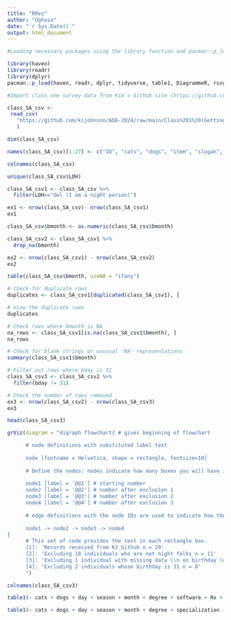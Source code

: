 ```yaml
---
title: "RRez"
author: "Oghosa"
date: "`r Sys.Date()`"
output: html_document
---
```


```r
#Loading necessary packages using the library function and pacman::p_load() to enable file processing.

library(haven) 
library(readr) 
library(dplyr) 
pacman::p_load(haven, readr, dplyr, tidyverse, table1, DiagrammeR, rsvg)

```

```r
#Import class one survey data from Kim's Github site (https://github.com/kijohnson/ADA-2024)

class_SA_csv <-
 read_csv(
   "https://github.com/kijohnson/ADA-2024/raw/main/Class%201%20(Getting%20started%20and%20RR%20I)/Lab/Class%201%20Survey%20Fall%202024_di.csv"
   )
```

```r
dim(class_SA_csv)
```

```r
names(class_SA_csv)[1:27] <- c("ID", "cats", "dogs", "item", "slogan", "day", "LOH", "food", "drink", "season", "month", "hobby", "degree", "specialization", "software", "Rx", "coding", "duration", "learn", "interest", "number", "bday", "bmonth", "country", "state", "city", "LOE")

colnames(class_SA_csv)
```

```r
unique(class_SA_csv$LOH)
```

```r
class_SA_csv1 <- class_SA_csv %>%
  filter(LOH=="Owl (I am a night person)") 

ex1 <- nrow(class_SA_csv)- nrow(class_SA_csv1)
ex1
```
```r
class_SA_csv$bmonth <- as.numeric(class_SA_csv$bmonth)
```

```r
class_SA_csv2 <- class_SA_csv1 %>%
  drop_na(bmonth) 

ex2 <- nrow(class_SA_csv1) - nrow(class_SA_csv2)
ex2
```

```r
table(class_SA_csv$bmonth, useNA = "ifany")
```

```r
# Check for duplicate rows
duplicates <- class_SA_csv1[duplicated(class_SA_csv1), ]

# View the duplicate rows
duplicates

```

```r
# Check rows where bmonth is NA
na_rows <- class_SA_csv1[is.na(class_SA_csv1$bmonth), ]
na_rows

```

```r
# Check for blank strings or unusual 'NA' representations
summary(class_SA_csv1$bmonth)

```

```r
# Filter out rows where bday is 31
class_SA_csv3 <- class_SA_csv2 %>%
  filter(bday != 31)

# Check the number of rows removed
ex3 <- nrow(class_SA_csv2) - nrow(class_SA_csv3)
ex3

```

```r
head(class_SA_csv3)
```

```r
grViz(diagram = "digraph flowchart{ # gives beginning of flowchart

      # node definitions with substituted label text
      
      node [fontname = Helvetica, shape = rectangle, fontsize=10] 
      
      # Define the nodes: nodes indicate how many boxes you will have in your diagram. Since I have three sets of exclusions, I will have four nodes.
      
      node1 [label = '@@1'] # starting number
      node2 [label = '@@2'] # number after exclusion 1
      node3 [label = '@@3'] # number after exclusion 2
      node4 [label = '@@4'] # number after exclusion 3
      
      # edge definitions with the node IDs are used to indicate how the rectangle boxes flow from each other. 
      
      node1 -> node2 -> node3 -> node4
}
      # This set of code provides the text in each rectangle box.
      [1]: 'Records received from KJ_Github n = 29'
      [2]: 'Excluding 18 individuals who are not night folks n = 11'
      [3]: 'Excluding 1 individual with missing data \\n on birthday (or entered a non-numeric figure) n = 10'
      [4]: 'Excluding 2 individuals whose birthday is 31 n = 8'
      ")
```

```r
colnames(class_SA_csv3)
```

```r
table1(~ cats + dogs + day + season + month + degree + software + Rx + coding + duration + number + country + LOE, class_SA_csv3)


```

```r
table1(~ cats + dogs + day + season + month + degree + specialization + software + Rx + coding + duration + number + country | specialization, class_SA_csv3)

```

